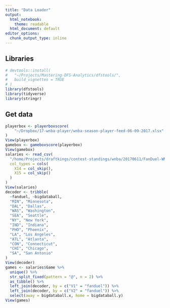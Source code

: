 ```yaml
---
title: "Data Loader"
output:
  html_notebook: 
    theme: readable
  html_document: default
editor_options: 
  chunk_output_type: inline
---
```


## Libraries
```r
# devtools::install(
#   "~/Projects/Mastering-DFS-Analytics/dfstools/",
#   build_vignettes = TRUE
# )
library(dfstools)
library(tidyverse)
library(stringr)
```

## Get data
```r
playerbox <- playerboxscore(
    "~/Dropbox/17-wnba-player/wnba-season-player-feed-06-09-2017.xlsx"
)
View(playerbox)
gamebox <- gameboxscore(playerbox)
View(gamebox)
salaries <- read_csv(
  "/home/Projects/draftkings/contest-standings/wnba/20170611/FanDuel-WNBA-2017-06-11-19683-players-list.csv",
  col_types = cols(
    X14 = col_skip(),
    X15 = col_skip()
  )
)
View(salaries)
decoder <- tribble(
  ~fanduel, ~bigdataball,
  "MIN", "Minnesota",
  "DAL", "Dallas",
  "WAS", "Washington",
  "SEA", "Seattle",
  "NY", "New York",
  "IND", "Indiana",
  "PHO", "Phoenix",
  "LA", "Los Angeles",
  "ATL", "Atlanta",
  "CON", "Connecticut",
  "CHI", "Chicago",
  "SA", "San Antonio"
)
View(decoder)
games <- salaries$Game %>%
  unique() %>%
  str_split_fixed(pattern = "@", n = 2) %>%
  as_tibble() %>%
  left_join(decoder, by = c("V1" = "fanduel")) %>%
  left_join(decoder, by = c("V2" = "fanduel")) %>%
  select(away = bigdataball.x, home = bigdataball.y)
View(games)
```
